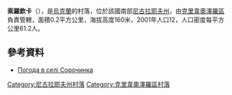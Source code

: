{{coord|48|2|35|N|30|24|13|E|scale:100000|display=title}}

'''索羅欽卡'''（{{lang-uk|Сорочинка}}），是[[烏克蘭|烏克蘭]]的村落，位於該國南部[[尼古拉耶夫州|尼古拉耶夫州]]，由[[克里韋奧澤羅區|克里韋奧澤羅區]]負責管轄，面積0.2平方公里，海拔高度160米，2001年人口12，人口密度每平方公里61.2人。

==參考資料==
* [http://weather.in.ua/ua/nikolaevskaja/24568 Погода в селі Сорочинка] {{Wayback|url=http://weather.in.ua/ua/nikolaevskaja/24568 |date=20160607113702 }}

[[Category:尼古拉耶夫州村落|Category:尼古拉耶夫州村落]]
[[Category:克里韋奧澤羅區村落|Category:克里韋奧澤羅區村落]]


{{Mykolaiv-geo-stub}}